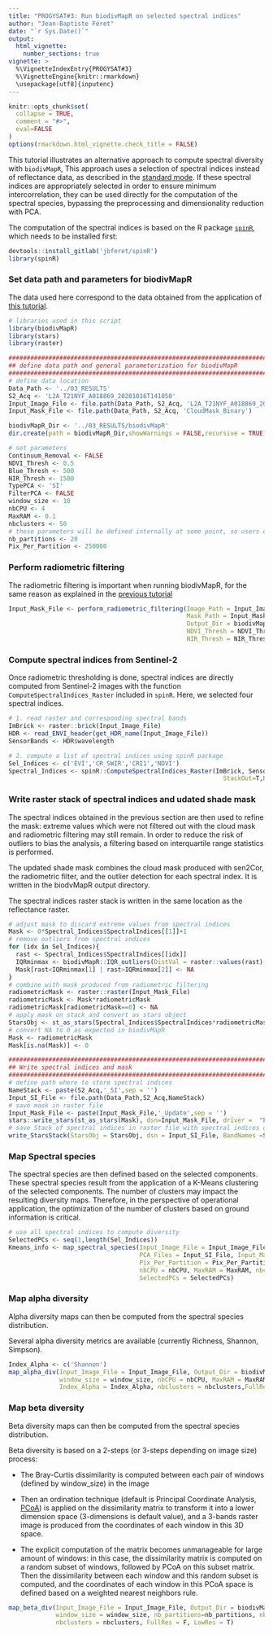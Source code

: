 ```yaml
---
title: "PROGYSAT#3: Run biodivMapR on selected spectral indices"
author: "Jean-Baptiste Féret"
date: "`r Sys.Date()`"
output:
  html_vignette:
    number_sections: true
vignette: >
  %\VignetteIndexEntry{PROGYSAT#3}
  %\VignetteEngine{knitr::rmarkdown}
  \usepackage[utf8]{inputenc}
---
```


```r
knitr::opts_chunk$set(
  collapse = TRUE,
  comment = "#>",
  eval=FALSE
)
options(rmarkdown.html_vignette.check_title = FALSE)
```

This tutorial illustrates an alternative approach to compute spectral diversity with `biodivMapR`, This approach uses a selection of spectral indices instead of reflectance data, as described in the [standard mode](https://jbferet.github.io/biodivMapR/articles/biodivMapR_12.html). If these spectral indices are appropriately selected in order to ensure minimum intercorrelation, they can be used directly for the computation of the spectral species, bypassing the preprocessing and dimensionality reduction with PCA. 

The computation of the spectral indices is based on the R package [`spinR`](https://gitlab.com/jbferet/spinr), which needs to be installed first: 

```r
devtools::install_gitlab('jbferet/spinR')
library(spinR)
```

### Set data path and parameters for biodivMapR

The data used here correspond to the data obtained from the application of [this tutorial](https://jbferet.github.io/biodivMapR/articles/biodivMapR_11.html).

```r
# libraries used in this script
library(biodivMapR)
library(stars)
library(raster)

################################################################################
## define data path and general parameterization for biodivMapR
################################################################################
# define data location
Data_Path <- '../03_RESULTS'
S2_Acq <- 'L2A_T21NYF_A018869_20201016T141050'
Input_Image_File <- file.path(Data_Path, S2_Acq, 'L2A_T21NYF_A018869_20201016T141050_Refl')
Input_Mask_File <- file.path(Data_Path, S2_Acq, 'CloudMask_Binary')

biodivMapR_Dir <- '../03_RESULTS/biodivMapR'
dir.create(path = biodivMapR_Dir,showWarnings = FALSE,recursive = TRUE)

# set parameters
Continuum_Removal <- FALSE
NDVI_Thresh <- 0.5
Blue_Thresh <- 500
NIR_Thresh <- 1500
TypePCA <- 'SI'
FilterPCA <- FALSE
window_size <- 10
nbCPU <- 4
MaxRAM <- 0.1
nbclusters <- 50
# these parameters will be defined internally at some point, so users do not have to define them
nb_partitions <- 20
Pix_Per_Partition <- 250000 

```


### Perform radiometric filtering

The radiometric filtering is important when running biodivMapR, for the same reason as explained in the [previous tutorial](https://jbferet.github.io/biodivMapR/articles/biodivMapR_12.html)


```r
Input_Mask_File <- perform_radiometric_filtering(Image_Path = Input_Image_File, 
                                                 Mask_Path = Input_Mask_File,
                                                 Output_Dir = biodivMapR_Dir, TypePCA = TypePCA,
                                                 NDVI_Thresh = NDVI_Thresh, Blue_Thresh = Blue_Thresh,
                                                 NIR_Thresh = NIR_Thresh)
```

### Compute spectral indices from Sentinel-2

Once radiometric thresholding is done, spectral indices are directly computed from Sentinel-2 images with the function `ComputeSpectralIndices_Raster` included in `spinR`.
Here, we selected four spectral indices. 

```r
# 1. read raster and corresponding spectral bands
ImBrick <- raster::brick(Input_Image_File)
HDR <- read_ENVI_header(get_HDR_name(Input_Image_File))
SensorBands <- HDR$wavelength

# 2. compute a list of spectral indices using spinR package
Sel_Indices <- c('EVI','CR_SWIR','CRI1','NDVI')
Spectral_Indices <- spinR::ComputeSpectralIndices_Raster(ImBrick, SensorBands, Sel_Indices=Sel_Indices, 
                                                           StackOut=T,ReflFactor = 10000)
```

### Write raster stack of spectral indices and udated shade mask

The spectral indices obtained in the previous section are then used to refine the mask: extreme values which were not filtered out with the cloud mask and radiometric filtering may still remain. In order to reduce the risk of outliers to bias the analysis, a filtering based on interquartile range statistics is performed.

The updated shade mask combines the cloud mask produced with sen2Cor, the radiometric filter, and the outlier detection for each spectral index. It is written in the biodvMapR output directory. 

The spectral indices raster stack is written in the same location as the reflectance raster. 

```r
# adjust mask to discard extreme values from spectral indices
Mask <- 0*Spectral_Indices$SpectralIndices[[1]]+1
# remove outliers from spectral indices
for (idx in Sel_Indices){
  rast <- Spectral_Indices$SpectralIndices[[idx]]
  IQRminmax <- biodivMapR::IQR_outliers(DistVal = raster::values(rast),weightIRQ = 3)
  Mask[rast<IQRminmax[1] | rast>IQRminmax[2]] <- NA
}
# combine with mask produced from radiometric filtering
radiometricMask <- raster::raster(Input_Mask_File)
radiometricMask <- Mask*radiometricMask
radiometricMask[radiometricMask==0] <- NA
# apply mask on stack and convert as stars object
StarsObj <- st_as_stars(Spectral_Indices$SpectralIndices*radiometricMask)
# convert NA to 0 as expected in biodivMapR
Mask <- radiometricMask
Mask[is.na(Mask)] <- 0

################################################################################
## Write spectral indices and mask
################################################################################
# define path where to store spectral indices
NameStack <- paste(S2_Acq,'_SI',sep = '')
Input_SI_File <- file.path(Data_Path,S2_Acq,NameStack)
# save mask in raster file
Input_Mask_File <- paste(Input_Mask_File,'_Update',sep = '')
stars::write_stars(st_as_stars(Mask), dsn=Input_Mask_File, driver =  "ENVI",type='Byte')
# save Stack of spectral indices in raster file with spectral indices defining band names
write_StarsStack(StarsObj = StarsObj, dsn = Input_SI_File, BandNames =Sel_Indices, datatype='Float32')
```


### Map Spectral species

The spectral species are then defined based on the selected components. These spectral species result from the application of a K-Means clustering of the selected components. The number of clusters may impact the resulting diversity maps. Therefore, in the perspective of operational application, the optimization of the number of clusters based on ground information is critical. 

```r
# use all spectral indices to compute diversity
SelectedPCs <- seq(1,length(Sel_Indices))
Kmeans_info <- map_spectral_species(Input_Image_File = Input_Image_File, Output_Dir = biodivMapR_Dir,
                                    PCA_Files = Input_SI_File, Input_Mask_File = Input_Mask_File,
                                    Pix_Per_Partition = Pix_Per_Partition, nb_partitions = nb_partitions,
                                    nbCPU = nbCPU, MaxRAM = MaxRAM, nbclusters = nbclusters, TypePCA = TypePCA,
                                    SelectedPCs = SelectedPCs)
```


### Map alpha diversity

Alpha diversity maps can then be computed from the spectral species distribution. 

Several alpha diversity metrics are available (currently Richness, Shannon, Simpson). 

```r
Index_Alpha <- c('Shannon')
map_alpha_div(Input_Image_File = Input_Image_File, Output_Dir = biodivMapR_Dir, TypePCA = TypePCA,
              window_size = window_size, nbCPU = nbCPU, MaxRAM = MaxRAM,
              Index_Alpha = Index_Alpha, nbclusters = nbclusters,FullRes = F, LowRes = T)
```

### Map beta diversity

Beta diversity maps can then be computed from the spectral species distribution. 

Beta diversity is based on a 2-steps (or 3-steps depending on image size) process: 

- The Bray-Curtis dissimilarity is computed between each pair of windows (defined by window_size) in the image

- Then an ordination technique (default is Principal Coordinate Analysis, [PCoA](https://towardsdatascience.com/principal-coordinates-analysis-cc9a572ce6c)) is applied on the dissimilarity matrix to transform it into a lower dimension space (3-dimensions is default value), and a 3-bands raster image is produced from the coordinates of each window in this 3D space. 

- The explicit computation of the matrix becomes unmanageable for large amount of windows: in this case, the dissimilarity matrix is computed on a random subset of windows, followed by PCoA on this subset matrix. Then the dissimilarity between each window and this random subset is computed, and the coordinates of each window in this PCoA space is defined based on a weighted nearest neighbors rule.

```r
map_beta_div(Input_Image_File = Input_Image_File, Output_Dir = biodivMapR_Dir, TypePCA = TypePCA,
             window_size = window_size, nb_partitions=nb_partitions, nbCPU = nbCPU, MaxRAM = MaxRAM,
             nbclusters = nbclusters, FullRes = F, LowRes = T)
```

